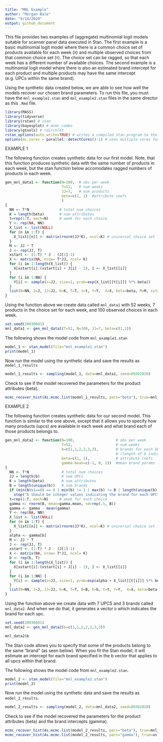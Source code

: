 ```yaml
---
title: "MNL Example"
author: "Morgan Bale"
date: "9/14/2020"
output: github_document
---
```


This file provides two examples of (aggregate) multinomial logit models suitable for scanner panel data executed in Stan. The first example is a basic multinomial logit model where there is a common choice set of products available for each week (`X`) and multiple observed choices from that common choice set (`Y`). The choice set can be ragged, so that each week has a different number of available choices. The second example is a multinomial logit model where there is also an estimated brand intercept for each product and multiple products may have the same intercept (e.g. UPCs within the same brand).

Using the synthetic data created below, we are able to see how well the models recover our chosen brand parameters. To run this file, you must have the `mnl_example1.stan` and `mnl_example2.stan` files in the same director as this `.Rmd` file.

```r
library(MASS)
library(tidyverse)
library(rstan) # stan
library(bayesplot) # mcmc_combo
library(gtools) # rdirchlet
rstan_options(auto_write=TRUE) # writes a compiled Stan program to the disk to avoid recompiling
options(mc.cores = parallel::detectCores()-1) # uses multiple cores for stan
```

######## EXAMPLE 1 #########

The following function creates synthetic data for our first model. Note, that this function produces synthetic data with the same number of products in each week, but the stan function below accomodates ragged numbers of products in each week. 
```r
gen_mnl_data1 <- function(N=100,  # obs per week
                          T=52,   # num weeks
                          JJ=7,   # num products
                          beta=c(1, 1)  #attribute coefs
                          ) 
{
  NN <- T*N              # total num choices
  K = length(beta)       # num attributes
  t=rep(1:T, each=N)     # week for each choice
  Y <- rep(NA, NN)
  X_list <- list(NULL) 
  for (n in 1:T) {
    X_list[[n]] <- matrix(rnorm(JJ*K), ncol=K) # universal choice set for each week
  }
  M <- JJ * T
  J <- rep(JJ, T)
  xstart <- (1:T) * J - (J[1]-1)
  X <- matrix(NA, nrow= T*JJ, ncol= K)
  for (i in 1:length(X_list)) {
    X[xstart[i]:(xstart[i] + J[i] - 1), ] <- X_list[[i]]
  }
  for (i in 1:NN) {
    Y[i] <- sample(x=JJ, size=1, prob=exp(X_list[[t[i]]] %*% beta))
  }
  list(N=NN, J=J, JJ=JJ, K=K, T=T, t=t, Y=Y,  X=X, beta=beta, M=M, xstart=xstart)
}
```

Using the function above we create data called `mnl_data1` with 52 weeks, 7 products in the choice set for each week, and 100 observed choices in each week.
```r
set.seed(20030601)
mnl_data1 <- gen_mnl_data1(T=52, N=100, JJ=7, beta=c(1,1))
```

The following shows the model code from `mnl_example1.stan`
```r
model_1 <- stan_model(file="mnl_example1.stan")
print(model_1)
```

Now run the model using the synthetic data and save the results as `model_1_results`
```r
model_1_results <- sampling(model_1, data=mnl_data1, seed=09302020)
```

Check to see if the model recovered the parameters for the product attributes (beta). 
```r
mcmc_recover_hist(As.mcmc.list(model_1_results, pars="beta"), true=mnl_data1$beta)
```

####### EXAMPLE 2 #########

The following function creates synthetic data for our second model. This function is similar to the one above, except that it allows you to specify how many products (upcs) are available in each week and what brand each of those products belongs to. 
```r
gen_mnl_data2 <- function(N=100,                   # obs per week
                          T=52,                    # num weeks
                          b=c(1,1,2,2,3,3),        # brands for each UPC 
                                                   # (length of b indicates num UPC)
                          beta=c(1, 1),            # attribute coefs
                          gamma.mean=c(-1, 0, 1))  #mean brand params
{
  NN <- T*N               # total num choices
  JJ = length(b)          # num UPCs
  K = length(beta)        # num attributes
  B = length(unique(b))   # num brands
  if (min(b%%1==0) == 0 | min(b) != 1 | max(b) != B | length(unique(b)) != B) 
    stop("b should be integer values indicating the brand for each UPC")
  t=rep(1:T, each=N)     # week for each choice
  gamma <- rnorm(B, mean=gamma.mean, sd=rep(.5, B)) 
  gamma <- gamma - mean(gamma)
  Y <- rep(NA, NN)
  X_list <- list(NULL) 
  for (n in 1:T) {
    X_list[[n]] <- matrix(rnorm(JJ*K), ncol=K) # universal choice set for each week
  }
  alpha <- gamma[b]
  M <- JJ * T
  J <- rep(JJ, T)
  xstart <- (1:T) * J - (J[1]-1)
  X <- matrix(NA, nrow= T*JJ, ncol= K)
  b <- rep(b, T)
  for (i in 1:length(X_list)) {
    X[xstart[i]:(xstart[i] + J[i] - 1), ] <- X_list[[i]]
  }
  for (i in 1:NN) {
    Y[i] <- sample(x=JJ, size=1, prob=exp(alpha + X_list[[t[i]]] %*% beta))
  }
  list(N=NN, J=J, JJ=JJ, K=K, T=T, B=B, b=b, t=t, Y=Y,  X=X, beta=beta, gamma=gamma, M=M, xstart=xstart)
}
```

Using the function above we create data with 7 UPCS and 3 brands called `mnl_data2`. And when we do that, it generates a vector `b` which indicates the brand for each upc. 
```r
set.seed(20030601)
mnl_data2 <- gen_mnl_data2(b=c(1,1,2,2,3,3,3))

mnl_data2$b
```

The Stan code allows you to specify that some of the products belong to the same "brand" (as seen below). When you fit the Stan model, it will estimate an intercept for each brand specified in the b vector that applies to all upcs within that brand.

The following shows the model code from `mnl_example2.stan`.
```r
model_2 <- stan_model(file="mnl_example2.stan")
print(model_2)
```

Now run the model using the synthetic data and save the results as `model_2_results`.
```r
model_2_results <- sampling(model_2, data=mnl_data2, seed=09302020)
```

Check to see if the model recovered the parameters for the product attributes (beta) and the brand intercepts (gamma). 
```r
mcmc_recover_hist(As.mcmc.list(model_2_results, pars="beta"), true=mnl_data2$beta)
mcmc_recover_hist(As.mcmc.list(model_2_results, pars="gamma"), true=as.vector(t(mnl_data2$gamma)))
```








